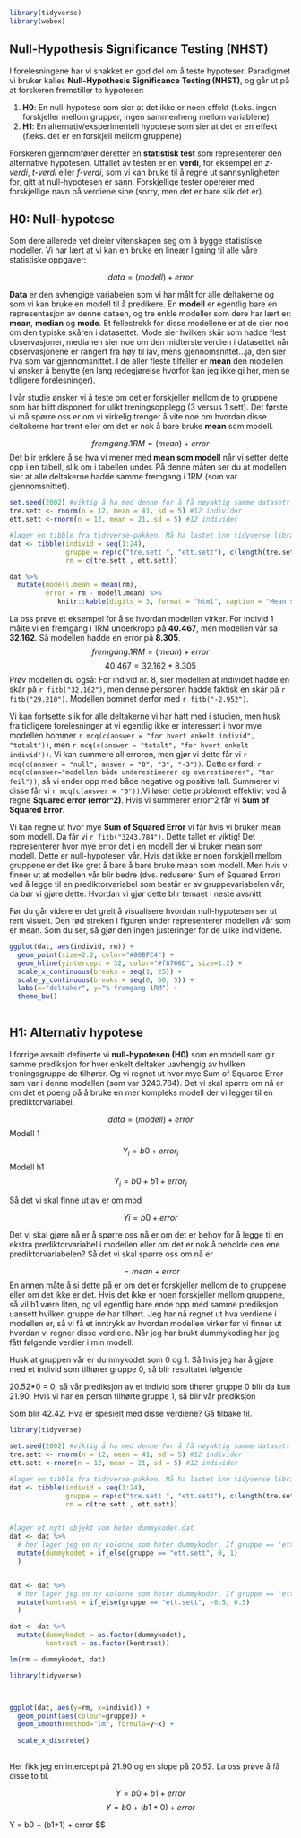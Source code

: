 ```r
library(tidyverse)
library(webex)
```


## Null-Hypothesis Significance Testing (NHST)
I forelesningene har vi snakket en god del om å teste hypoteser. Paradigmet vi bruker kalles **Null-Hypothesis Significance Testing (NHST)**, og går ut på at forskeren fremstiller to hypoteser:

1. **H0**: En null-hypotese som sier at det ikke er noen effekt (f.eks. ingen forskjeller mellom grupper, ingen sammenheng mellom variablene)
2. **H1**: En alternativ/eksperimentell hypotese som sier at det er en effekt (f.eks. det er en forskjell mellom gruppene)

Forskeren gjennomfører deretter en **statistisk test** som representerer den alternative hypotesen. Utfallet av testen er en **verdi**, for eksempel en *z-verdi*, *t-verdi* eller *f-verdi*, som vi kan bruke til å regne ut sannsynligheten for, gitt at null-hypotesen er sann. Forskjellige tester opererer med forskjellige navn på verdiene sine (sorry, men det er bare slik det er). 


## H0: Null-hypotese 
Som dere allerede vet dreier vitenskapen seg om å bygge statistiske modeller. Vi har lært at vi kan en bruke en lineær ligning til alle våre statistiske oppgaver:

$$
data = (modell) + error
$$ 

**Data** er den avhengige variabelen som vi har målt for alle deltakerne og som vi kan bruke en modell til å predikere. En **modell** er egentlig bare en representasjon av denne dataen, og tre enkle modeller som dere har lært er: **mean**, **median** og **mode**. Et fellestrekk for disse modellene er at de sier noe om den typiske skåren i datasettet. Mode sier hvilken skår som hadde flest observasjoner, medianen sier noe om den midterste verdien i datasettet når observasjonene er rangert fra høy til lav, mens gjennomsnittet...ja, den sier hva som var gjennomsnittet. I de aller fleste tilfeller er **mean** den modellen vi ønsker å benytte (en lang redegjørelse hvorfor kan jeg ikke gi her, men se tidligere forelesninger). 

I vår studie ønsker vi å teste om det er forskjeller mellom de to gruppene som har blitt disponert for ulikt treningsopplegg (3 versus 1 sett). Det første vi må spørre oss er om vi virkelig trenger å vite noe om hvordan disse deltakerne har trent eller om det er nok å bare bruke **mean** som modell. 

$$
fremgang.1RM = (mean) + error
$$ 
Det blir enklere å se hva vi mener med **mean som modell** når vi setter dette opp i en tabell, slik om i tabellen under. På denne måten ser du at modellen sier at alle deltakerne hadde samme  fremgang i 1RM (som var gjennomsnittet).

```r
set.seed(2002) #viktig å ha med denne for å få nøyaktig samme datasett
tre.sett <- rnorm(n = 12, mean = 41, sd = 5) #12 individer
ett.sett <-rnorm(n = 12, mean = 21, sd = 5) #12 individer

#lager en tibble fra tidyverse-pakken. Må ha lastet inn tidyverse library(tidyverse) i scriptfilen
dat <- tibble(individ = seq(1:24),
              gruppe = rep(c("tre.sett ", "ett.sett"), c(length(tre.sett), length(ett.sett))),
              rm = c(tre.sett , ett.sett))
```


```r
dat %>%
  mutate(modell.mean = mean(rm),
         error = rm - modell.mean) %>%
            knitr::kable(digits = 3, format = "html", caption = "Mean som modell")

```



La oss prøve et eksempel for å se hvordan modellen virker. For individ 1 målte vi en fremgang i 1RM underkropp på **40.467**, men modellen vår sa **32.162**. Så modellen hadde en error på **8.305**.
$$
fremgang.1RM = (mean) + error
$$
$$
40.467 = 32.162 + 8.305
$$ 
Prøv modellen du også: For individ nr. 8, sier modellen at individet hadde en skår på `r fitb("32.162")`, men denne personen hadde faktisk en skår på `r fitb("29.210")`. Modellen bommet derfor med `r fitb("-2.952")`. 

Vi kan fortsette slik for alle deltakerne vi har hatt med i studien, men husk fra tidligere forelesninger at vi egentlig ikke er interessert i hvor mye modellen bommer `r mcq(c(answer = "for hvert enkelt individ", "totalt"))`, men `r mcq(c(answer = "totalt", "for hvert enkelt individ"))`. Vi kan summere all erroren, men gjør vi dette får vi `r mcq(c(answer = "null", answer = "0", "3", "-3"))`. Dette er fordi `r mcq(c(answer="modellen både underestimerer og overestimerer", "tar feil"))`, så vi ender opp med både negative og positive tall. Summerer vi disse får vi `r mcq(c(answer = "0"))`.Vi løser dette problemet effektivt ved å regne **Squared error (error^2)**. Hvis vi summerer error^2 får vi **Sum of Squared Error**. 

Vi kan regne ut hvor mye **Sum of Squared Error** vi får hvis vi bruker mean som modell. Da får vi `r fitb("3243.784")`. Dette tallet er viktig! Det representerer hvor mye error det i en modell der vi bruker mean som modell. Dette er null-hypotesen vår. Hvis det ikke er noen forskjell mellom gruppene er det like gret å bare å bare bruke mean som modell. Men hvis vi finner ut at modellen vår blir bedre (dvs. reduserer Sum of Squared Error) ved å legge til en prediktorvariabel som består er av gruppevariabelen vår, da bør vi gjøre dette. Hvordan vi gjør dette blir temaet i neste avsnitt. 

Før du går videre er det greit å visualisere hvordan null-hypotesen ser ut rent visuelt. Den rød streken i figuren under representerer modellen vår som er mean. Som du ser, så gjør den ingen justeringer for de ulike individene. 

```r

ggplot(dat, aes(individ, rm)) + 
  geom_point(size=2.2, color="#00BFC4") +
  geom_hline(yintercept = 32, color="#f8766D", size=1.2) +
  scale_x_continuous(breaks = seq(1, 25)) +
  scale_y_continuous(breaks = seq(0, 60, 5)) + 
  labs(x="deltaker", y="% fremgang 1RM") +
  theme_bw()
  
```


## H1: Alternativ hypotese
I forrige avsnitt definerte vi **null-hypotesen (H0)** som en modell som gir samme prediksjon for hver enkelt deltaker uavhengig av hvilken treningsgruppe de tilhører. Og vi regnet ut hvor mye Sum of Squared Error sam var i denne modellen (som var 3243.784). Det vi skal spørre om nå er om det et poeng på å bruke en mer kompleks modell der vi legger til en prediktorvariabel. 

$$
data = (modell) + error
$$ 
Modell 1

$$
Y_i = b0 + error_i
$$ 
Modell h1
$$
Y_i = b0 + b1 + error_i
$$ 

Så det vi skal finne ut av er om mod

$$
Yi = b0 + error
$$ 

Det vi skal gjøre nå er å spørre oss nå er om det er behov for å legge til en ekstra prediktorvariabel i modellen eller om det er nok å beholde den ene prediktorvariabelen? Så det vi skal spørre oss om nå er

$$
 = mean + error
$$ 
En annen måte å si dette på er om det er forskjeller mellom de to gruppene eller om det ikke er det. Hvis det ikke er noen forskjeller mellom gruppene, så vil b1 være liten, og vil egentlig bare ende opp med samme prediksjon uansett hvilken gruppe de har tilhørt. Jeg har nå regnet ut hva verdiene i modellen er, så vi få et inntrykk av hvordan modellen virker før vi finner ut hvordan vi regner disse verdiene. Når jeg har brukt dummykoding har jeg fått følgende verdier i min modell:

$$
%1RM = b0 + b1 + error
$$

$$
%1RM = 21.90  + b1(20.52*gruppe) + error
$$

Husk at gruppen vår er dummykodet som 0 og 1. Så hvis jeg har å gjøre med et individ som tilhører gruppe 0, så blir resultatet følgende

$$
%1RM = 21.90  + b1(20.52*0) + error
$$

$$
%1RM = 21.90 + error
$$
20.52*0 = 0, så vår prediksjon av et individ som tihører gruppe 0 blir da kun 21.90. Hvis vi har en person tilhørte gruppe 1, så blir vår prediksjon 

$$
%1RM = 21.90 + b1(20.52*1) error
$$
Som blir 42.42. Hva er spesielt med disse verdiene? Gå tilbake til. 

```r
library(tidyverse)

```


```r
set.seed(2002) #viktig å ha med denne for å få nøyaktig samme datasett
tre.sett <- rnorm(n = 12, mean = 41, sd = 5) #12 individer
ett.sett <-rnorm(n = 12, mean = 21, sd = 5) #12 individer

#lager en tibble fra tidyverse-pakken. Må ha lastet inn tidyverse library(tidyverse) i scriptfilen
dat <- tibble(individ = seq(1:24),
              gruppe = rep(c("tre.sett ", "ett.sett"), c(length(tre.sett), length(ett.sett))),
              rm = c(tre.sett , ett.sett))


#lager et nytt objekt som heter dummykodet.dat
dat <- dat %>%
  # her lager jeg en ny kolonne som heter dummykoder. If gruppe == 'ett.sett', gi verdien 0, else gi de 1.
  mutate(dummykodet = if_else(gruppe == "ett.sett", 0, 1)
  )


dat <- dat %>%
  # her lager jeg en ny kolonne som heter dummykoder. If gruppe == 'ett.sett', gi verdien 0, else gi de 1.
  mutate(kontrast = if_else(gruppe == "ett.sett", -0.5, 0.5)
  )

dat <- dat %>%
  mutate(dummykodet = as.factor(dummykodet),
         kontrast = as.factor(kontrast))

```

```r
lm(rm ~ dummykodet, dat)
```
```r
library(tidyverse)



ggplot(dat, aes(y=rm, x=individ)) + 
  geom_point(aes(colour=gruppe)) +
  geom_smooth(method="lm", formula=y~x) +
  
  scale_x_discrete()
  
````

Her fikk jeg en intercept på 21.90 og en slope på 20.52. La oss prøve å få disse to til. 

$$
Y = b0 + b1 + error
$$
$$
Y = b0 + (b1*0) + error
$$

$$
$$
Y = b0 + (b1*1) + error
$$




